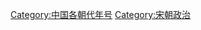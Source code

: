 {{Catnav|頁面分類|历史|年号|中国年号}}
{{Catnav|頁面分類|历史|各國歷史|中国历史|中国年号}}
{{Catnav|頁面分類|...|中国朝代|宋遼金夏|宋朝}}

[[Category:中国各朝代年号|Category:中国各朝代年号]]
[[Category:宋朝政治|Category:宋朝政治]]